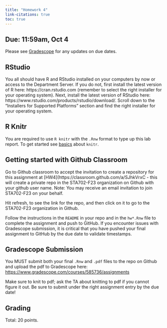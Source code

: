 ```yaml
---
title: "Homework 4"
link-citations: true
toc: true
---
```




## Due: 11:59am, Oct 4

Please see [Gradescope](https://www.gradescope.com/courses/585736/assignments) for any updates on due dates.

## RStudio

You all should have R and RStudio installed on your computers by now or access to the Department Server. If you do not, first install the latest version of R here: https://cran.rstudio.com (remember to select the right installer for your operating system). Next, install the latest version of RStudio here: https://www.rstudio.com/products/rstudio/download/. Scroll down to the "Installers for Supported Platforms" section and find the right installer for your operating system.

## R Knitr

You are required to use `R knitr` with the `.Rnw` format to type up this lab report.  To get started see [basics](https://kbroman.org/knitr_knutshell/pages/latex.html) about `knitr`.


## Getting started with Github Classroom

Go to Github classroom to  accept the invitation to create a repository for this assignment  at [HW4](https://classroom.github.com/a/SJhkVrxC -
this will create a private repo in the STA702-F23 organization on Github with your github user name. Note: You may receive an email invitation to join STA702-F23 on your behalf. 

Hit refresh, to see the link for the repo, and then click on it to go to the STA702-F23 organization in Github.

Follow the instructions in the `README` in your repo and in the `hw*.Rnw` file to complete the assignment and
push to GitHub. If you encounter issues with Gradescope submission, it is critical
that you have pushed your final assignment to GitHub by the due date to validate timestamps.


## Gradescope Submission

You MUST submit both your final `.Rnw` and `.pdf` files to the repo on Github and upload the pdf to Gradescope here: [https://www.gradescope.com/courses/585736/assignments](https://www.gradescope.com/courses/585736/assignments)

Make sure to knit to pdf; ask the TA about knitting to pdf if you cannot figure it out. Be sure to submit under the right assignment entry by the due date!  


## Grading

Total: 20 points.
  